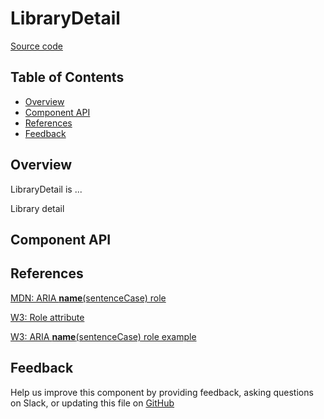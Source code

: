 
# LibraryDetail

[Source code](<https://github.com/leemonade/bubbles/tree/main/packages/components/library/LibraryDetail>)

## Table of Contents

<!-- START doctoc generated TOC please keep comment here to allow auto update -->
<!-- DON'T EDIT THIS SECTION, INSTEAD RE-RUN doctoc TO UPDATE -->

- [Overview](#overview)
- [Component API](#component-api)
- [References](#references)
- [Feedback](#feedback)

## Overview

LibraryDetail is ...

<ThemeProvider>
  <LibraryDetail>Library detail</LibraryDetail>
</ThemeProvider>

## Component API

<Preview>
  <Story id="organisms-library-library-detail--playground" />
</Preview>

<Props of={LibraryDetail} />

## References

[MDN: ARIA **name**(sentenceCase) role](<https://developer.mozilla.org/en-US/docs/Web/Accessibility/ARIA/Roles/library-detail_role>)

[W3: Role attribute](https://www.w3.org/WAI/PF/HTML/wiki/RoleAttribute)

[W3: ARIA **name**(sentenceCase) role example](<https://www.w3.org/TR/2016/WD-wai-aria-practices-1.1-20160317/examples/library-detail/library-detail.html>)

## Feedback

Help us improve this component by providing feedback, asking questions on Slack, or updating this file on
[GitHub](<https://github.com/leemonade/bubbles/edit/main/packages/components/library/LibraryDetail.mdx>)
